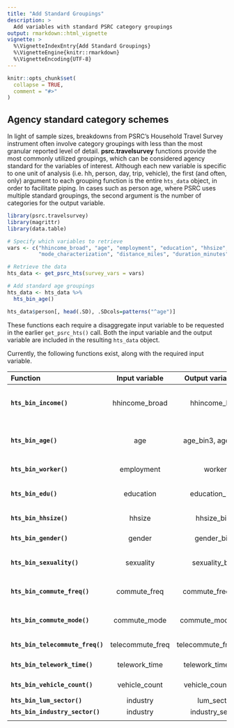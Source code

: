 ```yaml
---
title: "Add Standard Groupings"
description: >
  Add variables with standard PSRC category groupings
output: rmarkdown::html_vignette
vignette: >
  %\VignetteIndexEntry{Add Standard Groupings}
  %\VignetteEngine{knitr::rmarkdown}
  %\VignetteEncoding{UTF-8}
---
```


```r
knitr::opts_chunk$set(
  collapse = TRUE,
  comment = "#>"
)
```

## Agency standard category schemes

In light of sample sizes, breakdowns from PSRC's Household Travel Survey instrument often involve category groupings with less than the most granular reported level of detail. **psrc.travelsurvey** functions provide the most commonly utilized groupings, which can be considered agency standard for the variables of interest. Although each new variable is specific to one unit of analysis (i.e. hh, person, day, trip, vehicle), the first (and often, only) argument to each grouping function is the entire `hts_data` object, in order to facilitate piping. In cases such as person age, where PSRC uses multiple standard groupings, the second argument is the number of categories for the output variable. 


```r
library(psrc.travelsurvey)
library(magrittr)
library(data.table)

# Specify which variables to retrieve
vars <- c("hhincome_broad", "age", "employment", "education", "hhsize", 
          "mode_characterization", "distance_miles", "duration_minutes")

# Retrieve the data
hts_data <- get_psrc_hts(survey_vars = vars) 

# Add standard age groupings
hts_data <- hts_data %>% 
  hts_bin_age()

hts_data$person[, head(.SD), .SDcols=patterns("^age")]

```

These functions each require a disaggregate input variable to be requested in the earlier `get_psrc_hts()` call. Both the input variable and the output variable are included in the resulting `hts_data` object.

Currently, the following functions exist, along with the required input variable.


|           Function               |  Input variable   |   Output variable(s)      |              Breakpoints              |
|:---------------------------------|:-----------------:|:----------------------:|:-------------------------------------:|
| **`hts_bin_income()`**           |  hhincome_broad   |  hhincome_bin5         |  $25K ]( $50K ]( $75K ]( $100K        |
| **`hts_bin_age()`**              |  age              |  age_bin3, age_bin5  | 18 )[ 64 )[ 65 **or** 18 )[ 25 )[ 45 )[ 65 |
| **`hts_bin_worker()`**           |  employment       |  worker                |  worker • non-worker                  |
| **`hts_bin_edu()`**              |  education        |  education_bin2        |  Less )[ Bachelors+ •                 |
| **`hts_bin_hhsize()`**           |  hhsize           |  hhsize_bin4           |  1 • 2 • 3 • 4+                       |
| **`hts_bin_gender()`**           |  gender           |  gender_bin3           |  m • f • nb/oth                       |
| **`hts_bin_sexuality()`**        |  sexuality        |  sexuality_bin3        |  hetero • LGBTQ+ • Missing            |
| **`hts_bin_commute_freq()`**     |  commute_freq     |  commute_freq_bin6     |  Less • 1 • 2 • 3 • 4 • 5+ days/week  |
| **`hts_bin_commute_mode()`**     |  commute_mode     |  commute_mode_bin5     |  SOV • HOV • trnst • w/b • oth        |
| **`hts_bin_telecommute_freq()`** |  telecommute_freq |  telecommute_freq_bin4 |  Less )[ 1 )[ 3 )[ 5+                 |
| **`hts_bin_telework_time()`**    |  telework_time    |  telework_time_bin3    |  Less )[ 3 )[ 6 hrs                   |
| **`hts_bin_vehicle_count()`**    |  vehicle_count    |  vehicle_count_bin4    |  1 • 2 • 3 • 4+                       |
| **`hts_bin_lum_sector()`**       |  industry         |  lum_sector            |  (13 sectors)                         |
| **`hts_bin_industry_sector()`**  |  industry         |  industry_sector       |  (8 sectors)                          |
|                                  |                   |                        |                                       |






